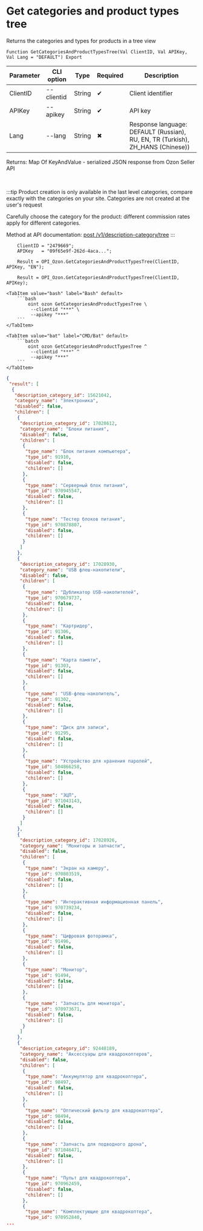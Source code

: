 ﻿---
sidebar_position: 1
description: Get categories and product types tree and other functions to work with Ozon in the Open Integration Package, a free open-source integration library for 1C:Enterprise 8, OneScript and CLI
keywords: [1C, 1С, 1С:Enterprise, 1С:Enterprise 8.3, API, Integration, Services, Exchange, OneScript, CLI, Ozon]
---


# Get categories and product types tree
 Returns the categories and types for products in a tree view



`Function GetCategoriesAndProductTypesTree(Val ClientID, Val APIKey, Val Lang = "DEFAULT") Export`

  | Parameter | CLI option | Type | Required | Description |
  |-|-|-|-|-|
  | ClientID | --clientid | String | &#x2714; | Client identifier |
  | APIKey | --apikey | String | &#x2714; | API key |
  | Lang | --lang | String | &#x2716; | Response language: DEFAULT (Russian), RU, EN, TR (Turkish), ZH_HANS (Chinese)) |

  
  Returns:  Map Of KeyAndValue - serialized JSON response from Ozon Seller API

<br/>

:::tip
Product creation is only available in the last level categories, compare exactly with the categories on your site. Categories are not created at the user's request

Carefully choose the category for the product: different commission rates apply for different categories.

Method at API documentation: [post /v1/description-category/tree](https://docs.ozon.ru/api/seller/#operation/DescriptionCategoryAPI_GetTree)
:::
<br/>



```bsl title="1C:Enterprise/OneScript code example"
    ClientID = "2479669";
    APIKey   = "09f65e9f-262d-4aca...";

    Result = OPI_Ozon.GetCategoriesAndProductTypesTree(ClientID, APIKey, "EN");

    Result = OPI_Ozon.GetCategoriesAndProductTypesTree(ClientID, APIKey);
```
 

 <Tabs>
  
    <TabItem value="bash" label="Bash" default>
        ```bash
            oint ozon GetCategoriesAndProductTypesTree \
             --clientid "***" \
             --apikey "***"
        ```
    </TabItem>
  
    <TabItem value="bat" label="CMD/Bat" default>
        ```batch
            oint ozon GetCategoriesAndProductTypesTree ^
             --clientid "***" ^
             --apikey "***"
        ```
    </TabItem>
</Tabs>


```json title="Result"
{
 "result": [
  {
   "description_category_id": 15621042,
   "category_name": "Электроника",
   "disabled": false,
   "children": [
    {
     "description_category_id": 17028612,
     "category_name": "Блоки питания",
     "disabled": false,
     "children": [
      {
       "type_name": "Блок питания компьютера",
       "type_id": 91910,
       "disabled": false,
       "children": []
      },
      {
       "type_name": "Серверный блок питания",
       "type_id": 970945547,
       "disabled": false,
       "children": []
      },
      {
       "type_name": "Тестер блоков питания",
       "type_id": 970878807,
       "disabled": false,
       "children": []
      }
     ]
    },
    {
     "description_category_id": 17028930,
     "category_name": "USB флеш-накопители",
     "disabled": false,
     "children": [
      {
       "type_name": "Дубликатор USB-накопителей",
       "type_id": 970679737,
       "disabled": false,
       "children": []
      },
      {
       "type_name": "Картридер",
       "type_id": 91306,
       "disabled": false,
       "children": []
      },
      {
       "type_name": "Карта памяти",
       "type_id": 91303,
       "disabled": false,
       "children": []
      },
      {
       "type_name": "USB-флеш-накопитель",
       "type_id": 91302,
       "disabled": false,
       "children": []
      },
      {
       "type_name": "Диск для записи",
       "type_id": 91295,
       "disabled": false,
       "children": []
      },
      {
       "type_name": "Устройство для хранения паролей",
       "type_id": 504866258,
       "disabled": false,
       "children": []
      },
      {
       "type_name": "ЭЦП",
       "type_id": 971043143,
       "disabled": false,
       "children": []
      }
     ]
    },
    {
     "description_category_id": 17028926,
     "category_name": "Мониторы и запчасти",
     "disabled": false,
     "children": [
      {
       "type_name": "Экран на камеру",
       "type_id": 970803519,
       "disabled": false,
       "children": []
      },
      {
       "type_name": "Интерактивная информационная панель",
       "type_id": 970739234,
       "disabled": false,
       "children": []
      },
      {
       "type_name": "Цифровая фоторамка",
       "type_id": 91496,
       "disabled": false,
       "children": []
      },
      {
       "type_name": "Монитор",
       "type_id": 91494,
       "disabled": false,
       "children": []
      },
      {
       "type_name": "Запчасть для монитора",
       "type_id": 970973671,
       "disabled": false,
       "children": []
      }
     ]
    },
    {
     "description_category_id": 92448189,
     "category_name": "Аксессуары для квадрокоптеров",
     "disabled": false,
     "children": [
      {
       "type_name": "Аккумулятор для квадрокоптера",
       "type_id": 98497,
       "disabled": false,
       "children": []
      },
      {
       "type_name": "Оптический фильтр для квадрокоптера",
       "type_id": 98494,
       "disabled": false,
       "children": []
      },
      {
       "type_name": "Запчасть для подводного дрона",
       "type_id": 971046471,
       "disabled": false,
       "children": []
      },
      {
       "type_name": "Пульт для квадрокоптера",
       "type_id": 970962459,
       "disabled": false,
       "children": []
      },
      {
       "type_name": "Комплектующие для квадрокоптера",
       "type_id": 970952840,
...
```
